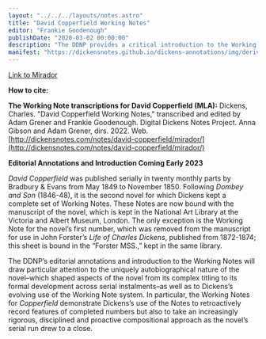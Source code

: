 ```yaml
---
layout: "../../../layouts/notes.astro"
title: "David Copperfield Working Notes"
editor: "Frankie Goodenough"
publishDate: "2020-03-02 00:00:00"
description: "The DDNP provides a critical introduction to the Working Notes for David Copperfield, with access to transcriptions and editorial annotations in Mirador."
manifest: "https://dickensnotes.github.io/dickens-annotations/img/derivatives/iiif/davidcopperfieldtranscription/manifest.json"
---
```



[Link to Mirador](/notes/david-copperfield/mirador)

<HowToCite>

**How to cite:**

**The Working Note transcriptions for David Copperfield (MLA):** Dickens, Charles. "David Copperfield Working Notes," transcribed and edited by Adam Grener and Frankie Goodenough. Digital Dickens Notes Project. Anna Gibson and Adam Grener, dirs. 2022. Web. [http://dickensnotes.com/notes/david-copperfield/mirador/](http://dickensnotes.com/notes/david-copperfield/mirador/)

</HowToCite>

****Editorial Annotations and Introduction Coming Early 2023****

_David Copperfield_ was published serially in twenty monthly parts by Bradbury & Evans from May 1849 to November 1850. Following _Dombey and Son_ (1846-48), it is the second novel for which Dickens kept a complete set of Working Notes. These Notes are now bound with the manuscript of the novel, which is kept in the National Art Library at the Victoria and Albert Museum, London. The only exception is the Working Note for the novel’s first number, which was removed from the manuscript for use in John Forster’s _Life of Charles Dickens_, published from 1872-1874; this sheet is bound in the “Forster MSS.,” kept in the same library. 

<ImageWithCaption
  src="https://upload.wikimedia.org/wikipedia/commons/5/50/Copperfield_cover_serial.jpg"
  alt="David Copperfield first serial installment cover"
  caption="David Copperfield No. I (May 1849)"
/>

The DDNP’s editorial annotations and introduction to the Working Notes will draw particular attention to the uniquely autobiographical nature of the novel–which shaped aspects of the novel from its complex titling to its formal development across serial instalments–as well as to Dickens’s evolving use of the Working Note system. In particular, the Working Notes for _Copperfield_ demonstrate Dickens’s use of the Notes to retroactively record features of completed numbers but also to take an increasingly rigorous, disciplined and proactive compositional approach as the novel’s serial run drew to a close.

